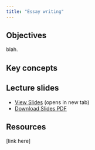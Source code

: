 ```yaml
---
title: "Essay writing"
---
```


## Objectives

blah.

::: {.callout-note icon="false"}
## Key concepts


:::

## Lecture slides

- [View Slides](slides/week14/14_essay_slides.html){target="_blank"} (opens in new tab)
- [Download Slides PDF](slides/week14/14_essay_slides.pdf){download="14_essay_slides.pdf"}

## Resources

[link here]

